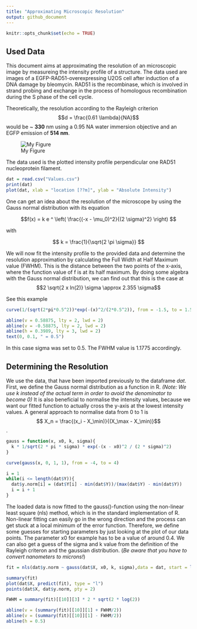 ```yaml
---
title: "Approximating Microscopic Resolution"
output: github_document
---
```


```r
knitr::opts_chunk$set(echo = TRUE)
```

## Used Data
This document aims at approximating the resolution of an microscopic image by measureing the intensity profile of a structure. The data used are images of a EGFP-RAD51-overexpressing U2OS cell after induction of a DNA damage by bleomycin. RAD51 is the recombinase, which is involved in strand probing and exchange in the process of homologous recombination during the S phase of the cell cycle.

Theoretically, the resolution according to the Rayleigh criterion $$d = \frac{0.61 \lambda}{NA}$$ would be ~ **330** nm using a 0.95 NA water immersion objective and an EGFP emission of **514 nm**.

![My Figure](rad51.jpg)

The data used is the plotted intensity profile perpendicular one RAD51 nucleoprotein filament.

```r
dat = read.csv("Values.csv")
print(dat)
plot(dat, xlab = "location [??m]", ylab = "Absolute Intensity")
```

One can get an idea about the resolution of the microscope by using the Gauss normal distribution with its equation

$$f(x) = k e ^ \left( \frac{(-x - \mu_0)^2}{(2 \sigma)^2} \right) $$

with 

$$ k = \frac{1}{\sqrt{2 \pi \sigma}} $$

We will now fit the intensity profile to the provided data and determine the resolution approximation by calculating the Full Width at Half Maximum value (FWHM). This is the distance between the two points of the x-axis, where the function value of f is at its half maximum. By doing some algebra with the Gauss normal distribution, we can find out that this is the case at $$2 \sqrt{2 x ln(2)} \sigma \approx 2.355 \sigma$$

See this example
```r

curve(1/(sqrt(2*pi*0.5^2))*exp(-(x)^2/(2*0.5^2)), from = -1.5, to = 1.5, xlab = "Location [microns]", ylab = "Intensity")

abline(v = 0.58875, lty = 2, lwd = 2)
abline(v = -0.58875, lty = 2, lwd = 2)
abline(h = 0.3989, lty = 3, lwd = 2)
text(0, 0.1, " = 0.5")

```

In this case sigma was set to 0.5. The FWHM value is 1.1775 accordingly.

## Determining the Resolution

We use the data, that have been imported previously to the dataframe *dat*. First, we define the Gauss normal distribution as a function in R. *(Note: We use k instead of the actual term in order to avoid the denominator to become 0)*
It is also beneficial to normalise the intensity values, because we want our fitted function to actually cross the y-axis at the lowest intensity values. A general approach to normalise data from 0 to 1 is
$$ X_n = \frac{(x_i - X_\min)}{(X_\max - X_\min)}$$.

```r
gauss = function(x, x0, k, sigma){
  k * 1/sqrt(2 * pi * sigma) * exp(-(x - x0)^2 / (2 * sigma)^2)
}

curve(gauss(x, 0, 1, 1), from = -4, to = 4)

i = 1
while(i <= length(dat$Y)){
  dat$y.norm[i] = (dat$Y[i] - min(dat$Y))/(max(dat$Y) - min(dat$Y))
  i = i + 1
}

```

The loaded data is now fitted to the gauss()-function using the non-linear least square (nls) method, which is in the standard implementation of R. Non-linear fitting can easily go in the wrong direction and the process can get stuck at a local minimum of the error function. Therefore, we define some guesses for starting parameters by just looking at the plot of our data points. The parameter x0 for example has to be a value of around 0.4. We can also get a guess of the sigma and k value from the definition of the Rayleigh criteron and the gaussian distribution. (*Be aware that you have to convert nanometers to microns!*)

```r
fit = nls(dat$y.norm ~ gauss(dat$X, x0, k, sigma),data = dat, start = list(x0 = 0.4, k = 1, sigma = 0.1), algorithm = "port")

summary(fit)
plot(dat$X, predict(fit), type = "l")
points(dat$X, dat$y.norm, pty = 2)

FWHM = summary(fit)[[10]][3] * 2 * sqrt(2 * log(2))

abline(v = (summary(fit)[[10]][1] + FWHM/2))
abline(v = (summary(fit)[[10]][1] - FWHM/2))
abline(h = 0.5)
```




